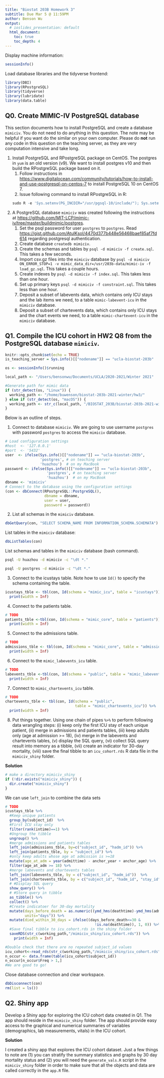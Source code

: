 ```yaml
---
title: "Biostat 203B Homework 3"
subtitle: Due Mar 5 @ 11:59PM
author: Benson Wu
output:
  # ioslides_presentation: default
  html_document:
    toc: true
    toc_depth: 4
---
```


Display machine information:
```r
sessionInfo()
```

Load database libraries and the tidyverse frontend:
```r
library(DBI)
library(RPostgreSQL)
library(tidyverse)
library(lubridate)
library(data.table)
```

## Q0. Create MIMIC-IV PostgreSQL database

This section documents how to install PostgreSQL and create a database `mimiciv`. You do not need to do anything in this question. The note may be helpful if you want do the similar on your own computer. Please do **not** run any code in this question on the teaching server, as they are very computation intensive and take long.

1. Install PostgreSQL and RPostgreSQL package on CentOS. The postgres in `yum` is an old version (v9). We want to install postgres v10 and then build the RPostgreSQL package based on it.  
    1. Follow instructions in <https://www.digitalocean.com/community/tutorials/how-to-install-and-use-postgresql-on-centos-7> to install PostgreSQL 10 on CentOS 7.  
    2. Issue following command to install RPostgreSQL in R:
    ```r
    sudo R -e 'Sys.setenv(PG_INCDIR="/usr/pgsql-10/include/"); Sys.setenv(PG_LIBDIR="/usr/pgsql-10/lib/"); install.packages("RPostgreSQL")'
    ```

2. A PostgreSQL database `mimiciv` was created following the instructions at <https://github.com/MIT-LCP/mimic-iv/tree/master/buildmimic/postgres>. 
    1. Set the psql password for user `postgres` to `postgres`. Read <https://gist.github.com/AtulKsol/4470d377b448e56468baef85af7fd614> regarding postgresql authentication.    
    2. Create database `createdb mimiciv`.  
    3. Create the schemas and tables by `psql -d mimiciv -f create.sql`. This takes a few seconds.  
    3. Import csv.gz files into the `mimiciv` database by `psql -d mimiciv ON_ERROR_STOP=1 -v mimic_data_dir=/usr/203b-data/mimic-iv -f load_gz.sql`. This takes a couple hours.  
    4. Create indexes by `psql -d mimiciv -f index.sql`. This takes less than one hour.  
    5. Set up primary keys `psql -d mimiciv -f constraint.sql`. This takes less than one hour.  
    6. Deposit a subset of labevents data, which contains only ICU stays and the lab items we need, to a table `mimic-labevent-icu` in the `mimiciv` database.
    7. Deposit a subset of chartevents data, which contains only ICU stays and the chart events we need, to a table `mimic-chartevent-icu` in the `mimiciv` database.

## Q1. Compile the ICU cohort in HW2 Q8 from the PostgreSQL database `mimiciv`. 

```r
knitr::opts_chunk$set(echo = TRUE)
is_teaching_server = Sys.info()[["nodename"]] == "ucla-biostat-203b"
```

```r
os <- sessionInfo()$running

local_path <- "/Users/bensonwu/Documents/UCLA/2020-2021/Winter 2021"

#Generate path for mimic data
if (str_detect(os, "Linux")) {
  working_path <- "/home/buwenson/biostat-203b-2021-winter/hw3/"
} else if (str_detect(os, "macOS")) {
  working_path <- str_c(local_path, "/BIOSTAT_203B/biostat-203b-2021-winter")
}
```

Below is an outline of steps.

1. Connect to database `mimiciv`. We are going to use username `postgres` with password `postgres` to access the `mimiciv` database.
```r
# Load configuration settings
#host  <- '127.0.0.1'
#port  <- '5432'
user  <- ifelse(Sys.info()[["nodename"]] == "ucla-biostat-203b", 
                'postgres', # on teaching server
                'huazhou')  # on my MacBook
password <- ifelse(Sys.info()[["nodename"]] == "ucla-biostat-203b",
                   'postgres', # on teaching server
                   'huazhou')  # on my MacBook   
dbname <- 'mimiciv'
# Connect to the database using the configuration settings
(con <- dbConnect(RPostgreSQL::PostgreSQL(), 
                  dbname = dbname, 
                  user = user, 
                  password = password))
```

2. List all schemas in the `mimiciv` database.
```r
dbGetQuery(con, "SELECT SCHEMA_NAME FROM INFORMATION_SCHEMA.SCHEMATA")
```

List tables in the `mimiciv` database:
```r
dbListTables(con)
```

List schemas and tables in the `mimiciv` database (bash command).
```bash
psql -U huazhou -d mimiciv -c "\dt *."
```

```bash
psql -U postgres -d mimiciv -c "\dt *."
```

3. Connect to the icustays table. Note how to use `Id()` to specify the schema containing the table.
```r
icustays_tble <- tbl(con, Id(schema = "mimic_icu", table = "icustays")) %>%
  print(width = Inf)
```

4. Connect to the patients table.
```r
# TODO
patients_tble <-tbl(con, Id(schema = "mimic_core", table = "patients")) %>%
  print(width = Inf)
```

5. Connect to the admissions table.
```r
# TODO
admissions_tble <- tbl(con, Id(schema = "mimic_core", table = "admissions")) %>%
  print(width = Inf)
```

6. Connect to the `mimic_labevents_icu` table.
```r
# TODO
labevents_tble <-tbl(con, Id(schema = "public", table = "mimic_labevents_icu")) %>%
  print(width = Inf)
```

7. Connect to `mimic_chartevents_icu` table.
```r
# TODO
chartevents_tble <- tbl(con, Id(schema = "public", 
                                table = "mimic_chartevents_icu")) %>%
  print(width = Inf) 
```

8. Put things together. Using one chain of pipes `%>%` to perform following data wrangling steps: (i) keep only the first ICU stay of each unique patient, (ii) merge in admissions and patients tables, (iii) keep adults only (age at admission >= 18), (iv) merge in the labevents and chartevents tables, (v) display the SQL query, (vi) collect SQL query result into memory as a tibble, (vii) create an indicator for 30-day mortality, (viii) save the final tibble to an `icu_cohort.rds` R data file in the `mimiciv_shiny` folder.

**Solution**

```r
# make a directory mimiciv_shiny
if (!dir.exists("mimiciv_shiny")) {
  dir.create("mimiciv_shiny")
}
```


We can use `left_join` to combine the data sets
```r
# TODO
icustays_tble %>% 
  #Keep unique patients
  group_by(subject_id)  %>%
  #First ICU stay only 
  filter(rank(intime)==1) %>%
  #Ungroup the tibble
  ungroup() %>%
  #merge admissions and patients tables
  left_join(admissions_tble, by=c("subject_id", "hadm_id")) %>%
  left_join(patients_tble, by = "subject_id") %>%
  #only keep adults whose age at admission is >=18
  mutate(age_at_adm = year(admittime) - anchor_year + anchor_age) %>%
  filter(age_at_adm >= 18) %>%
  #merge labevents and chartevents tables
  left_join(labevents_tble, by = c("subject_id", "hadm_id"))  %>%
  left_join(chartevents_tble, by = c("subject_id", "hadm_id", "stay_id")) %>%
  # #Display SQL query
  show_query() %>%
  # #Store query in tibble
  as_tibble() %>%
  collect() %>%
  #Create indicatoer for 30-day mortality
  mutate(days_before_death = as.numeric((ymd_hms(deathtime)-ymd_hms(admittime)),
         units="days")) %>%
  mutate(died_within_30_days = ifelse((days_before_death<=30 & 
                                         !is.na(deathtime)), 1, 0)) %>%
  #Save final tibble to icu_cohort.rds in the shiny folder
  saveRDS(str_c(working_path,"/mimiciv_shiny/icu_cohort.rds")) %>%
    print(width = Inf)

#Double check that there are no repeated subject_id values
icu_cohort<-read_rds(str_c(working_path,"/mimiciv_shiny/icu_cohort.rds"))
n_occur <- data.frame(table(icu_cohort$subject_id))
n_occur[n_occur$Freq > 1,]
#We are good to go!
```


Close database connection and clear workspace.
```r
dbDisconnect(con)
rm(list = ls())
```

## Q2. Shiny app

Develop a Shiny app for exploring the ICU cohort data created in Q1. The app should reside in the `mimiciv_shiny` folder. The app should provide easy access to the graphical and numerical summaries of variables (demographics, lab measurements, vitals) in the ICU cohort.

**Solution**

I created a shiny app that explores the ICU cohort dataset. Just a few things to note are (1) you can stratify the summary statistics and graphs by 30 day mortality status and (2) you will need the `generate_vals.R` script in the `mimiciv_shiny` folder in order to make sure that all the objects and data are called correctly in the `app.R` file. 
